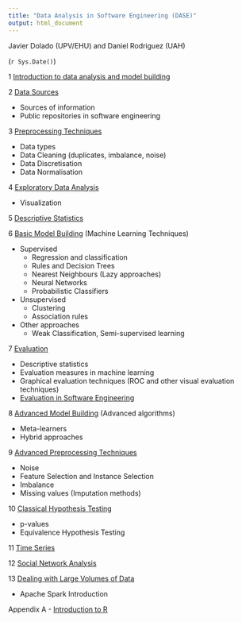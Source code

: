 ```yaml
---
title: "Data Analysis in Software Engineering (DASE)"
output: html_document
---
```


Javier Dolado (UPV/EHU) and Daniel Rodriguez (UAH)

(`r Sys.Date()`)


1 [Introduction to data analysis and model building](./intro.html)

2 [Data Sources](./dataSources.html)

   - Sources of information
   - Public repositories in software engineering
   
3 [Preprocessing Techniques](./basicPreprocessing.html)

   + Data types
   + Data Cleaning (duplicates, imbalance, noise)
   + Data Discretisation
   + Data Normalisation
   
4 [Exploratory Data Analysis](./exploratoryDataAnalysis.html)

   + Visualization
   
5 [Descriptive Statistics](./descriptiveStatistics.html)

6 [Basic Model Building](./basicModelBuilding.html) (Machine Learning Techniques)

   + Supervised
      + Regression and classification
      + Rules and Decision Trees
      + Nearest Neighbours (Lazy approaches)
      + Neural Networks
      + Probabilistic Classifiers
      
   + Unsupervised
      + Clustering
      + Association rules
      
   + Other approaches
      + Weak Classification, Semi-supervised learning
   
7 [Evaluation](./evaluation.html)

   - Descriptive statistics
   - Evaluation measures in machine learning
   - Graphical evaluation techniques (ROC and other visual evaluation techniques)
   - [Evaluation in Software Engineering](./evaluationInSoftEng.html)
   
8 [Advanced Model Building](./advancedModelBuilding.html) (Advanced algorithms)

  - Meta-learners
  - Hybrid approaches
    
9 [Advanced Preprocessing Techniques](./advancedPreprocessingTechniques.html)

   + Noise
   + Feature Selection and Instance Selection
   + Imbalance
   + Missing values (Imputation methods)

10 [Classical Hypothesis Testing](./classicalHypothesisTesting)

   + p-values
   + Equivalence Hypothesis Testing
   
11 [Time Series](./timeSeries.html)

12 [Social Network Analysis](./SNAinSE.html)

13 [Dealing with Large Volumes of Data](./bigData.html)

   + Apache Spark Introduction

Appendix A - [Introduction to R](./rIntro.html)
